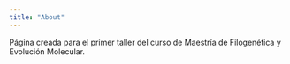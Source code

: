 ---
title: "About"
---

Página creada para el primer taller del curso de Maestría de Filogenética y Evolución Molecular.
